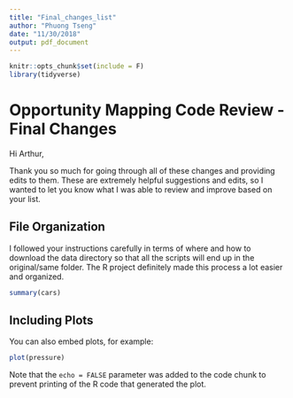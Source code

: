 ```yaml
---
title: "Final_changes_list"
author: "Phuong Tseng"
date: "11/30/2018"
output: pdf_document
---
```


```r
knitr::opts_chunk$set(include = F)
library(tidyverse)
```

# Opportunity Mapping Code Review - Final Changes

Hi Arthur,

Thank you so much for going through all of these changes and providing edits to them. These are extremely helpful suggestions and edits, so I wanted to let you know what I was able to review and improve based on your list.

## File Organization

I followed your instructions carefully in terms of where and how to download the data directory so that all the scripts will end up in the original/same folder. The R project definitely made this process a lot easier and organized.

```r
summary(cars)
```

## Including Plots

You can also embed plots, for example:

```r
plot(pressure)
```

Note that the `echo = FALSE` parameter was added to the code chunk to prevent printing of the R code that generated the plot.
